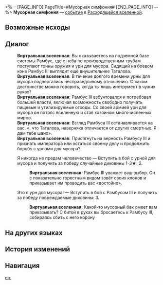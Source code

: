 <%-- [PAGE_INFO]
PageTitle=#Мусорная симфония#
[END_PAGE_INFO] --%>
{{Дополнить}}
{{ВВ Событие Инфобокс
|id                 = 22101
|Название           = 
|Изображение        = Событие ВВ Мусорная симфония.png
|Испытание_в_вв     = 
|Испытание_в_рое    = 
|Испытание_в_зиш    = 
|Испытание_в_рв     = Неизвестно
|Испытание_в_облнеп = 
|Требования         = 
|Пред               = 
|След               = 
|Упоминания         = 
|Порядок            = 
|Порядок_рв         = 103
}}
'''Мусорная симфония''' — [[Расходящаяся вселенная/События|событие]] в [[Расходящаяся вселенная|Расходящейся вселенной]].

==Возможные исходы==
{{Возможные исходы
|Выбор_1 = Я никогда не предам человечество
|Результат_1 = Вступить в бой с урной для мусора и получить за победу случайные диковины 1-3★: 2.

|Выбор_2 = Это я {{MC|ж=королева|м=король}} урн для мусора!
|Результат_2 = Вступить в бой с Рамбусом III и получить за победу повреждаемые диковины: 3.
}}

==Диалог==
{{Диалог Начало}}
:'''Виртуальная вселенная:''' Вы оказываетесь на подземной базе системы Рамбус, где с неба по производственным трубам поступают тонны оружия и урн для мусора. Сидящий на боевом коне Рамбус III выглядит ещё внушительнее Таталова.
:'''Виртуальная вселенная:''' В течение долгого времени урны для мусора подвергались несправедливому отношению. О каком достоинстве можно говорить, когда ты лишь инструмент в чужих руках?
:'''Виртуальная вселенная:''' Рамбус III взбунтовался и потребовал большей власти, включая возможность свободно получать пищевые и утилизируемые отходы. Со своей армией урн для мусора он потряс вселенную и стал хозяином многочисленных миров.
:'''Виртуальная вселенная:''' Взгляд Рамбуса III останавливается на вас. «{{MC|ж=Героиня|м=Герой}}, что {{MC|ж=одолела|м=одолел}} Таталова, наверняка отличается от других смертных. Я дам тебе шанс».
:'''Виртуальная вселенная:''' Присягнуть на верность Рамбусу III и признать императора или остаться {{MC|ж=верной|м=верным}} своему делу и продолжить борьбу с урнами для мусора?
:{{Диалог|Звезда}} Я никогда не предам человечество &mdash; Вступить в бой с урной для мусора и получить за победу случайные диковины 1-3★: 2.
::'''Виртуальная вселенная:''' Рамбус III уважает ваш выбор. Он с показательно горестным видом зовёт своих клонов и приказывает им проводить вас «достойно».
:{{Диалог|Звезда}} Это я {{MC|ж=королева|м=король}} урн для мусора! &mdash; Вступить в бой с Рамбусом III и получить за победу повреждаемые диковины: 3.
::'''Виртуальная вселенная:''' Какой-то мусорный бак смеет вам приказывать? С битой в руках вы бросаетесь к Рамбусу III, собираясь сбить с него корону
{{Диалог Конец}}

==На других языках==
{{На других языках
|en   = Trash Symphony
|zhs  = 垃圾交响曲
|zht  = 垃圾交響曲
|ja   = トラッシュシンフォニー
|ko   = 쓰레기 교향곡
|es   = Sinfonía de la basura
|fr   = Symphonie d'ordures
|ru   = Мусорная симфония
|th   = ขยะซิมโฟนี
|vi   = Bản Giao Hưởng Rác
|de   = Müllsymphonie
|id   = Simfoni Sampah
|pt   = Sinfonia do Lixo
}}

==История изменений==
{{История изменений|null}}

==Навигация==
{{События ВВ Навбокс}}

[[en:]]